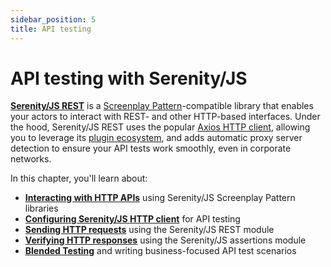 ```yaml
---
sidebar_position: 5
title: API testing
---
```


# API testing with Serenity/JS

[**Serenity/JS REST**](/api/rest) is a [Screenplay Pattern](/handbook/design/screenplay-pattern)-compatible library that enables your actors to interact with REST- and other
HTTP-based interfaces. Under the hood, Serenity/JS REST uses the popular [Axios HTTP client](https://github.com/axios/axios), allowing you to leverage its [plugin ecosystem](https://www.npmjs.com/search?q=keywords:axios),
and adds automatic proxy server detection to ensure your API tests work smoothly, even in corporate networks.

In this chapter, you'll learn about:
- [**Interacting with HTTP APIs**](/handbook/api-testing/your-first-api-scenario/) using Serenity/JS Screenplay Pattern libraries
- [**Configuring Serenity/JS HTTP client**](/handbook/api-testing/configuring-http-client/) for API testing
- [**Sending HTTP requests**](/handbook/api-testing/sending-requests/) using the Serenity/JS REST module
- [**Verifying HTTP responses**](/handbook/api-testing/verifying-responses/) using the Serenity/JS assertions module
- [**Blended Testing**](/handbook/api-testing/blended-testing/) and writing business-focused API test scenarios
